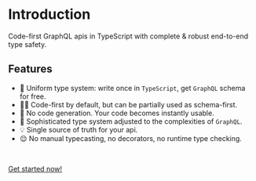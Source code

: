 # Introduction

Code-first GraphQL apis in TypeScript with complete & robust end-to-end type safety.

<!-- TODO: more informative description required -->

## Features

- 🤝 Uniform type system: write once in `TypeScript`, get `GraphQL` schema for free.
- 👨‍💻 Code-first by default, but can be partially used as schema-first.
- 🚀 No code generation. Your code becomes instantly usable.
- 🔬 Sophisticated type system adjusted to the complexities of `GraphQL`.
- 💡 Single source of truth for your api.
- 😌 No manual typecasting, no decorators, no runtime type checking.

<!-- TODO: list more features -->

<br />

[Get started now!](/getting-started)
